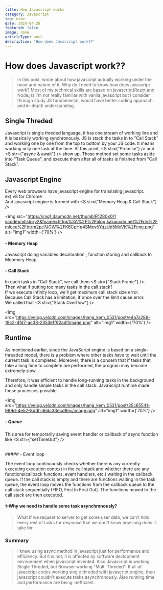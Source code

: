 ```yaml
---
title: How Javascript works
category: Javascript
tag: none
date: 2024-04-20
featured: false
image: none
articleType: post
description: 'How does Javascript work??'
---
```



# How does Javascript work??

> In this post, wrote about how javascript actually working under the hood and nature of it.
> Why do I need to know how does javascript work? Most of my technical skills are based on javascript(React and Node.js)
> I'm not really familiar with vanila javascript but I consider through study JS fundamental, would have better coding approach and in-depth understanding.

## Single Threded

Javascript is single threded language, it has one stream of working line and it is basically working synchronously.
JS is stack the tasks in to "Call Stack" and working one by one from the top to bottom by your JS code.
It means working only one task at the time. At this point, <S str={"Promise"} /> and <S str={"async & await"} /> show up.
Those method set some tasks aside into "Task Queue", and execute them after all of tasks is finished from "Call Stack".

## Javascript Engine

Every web browsers have javascript engine for translating javascript.<br/>
ex) v8 for Chrome<br/>
And javascript engine is formed with <S str={"Memory Heap & Call Stack"} />

<img
  src="https://img1.daumcdn.net/thumb/R1280x0/?scode=mtistory2&fname=https%3A%2F%2Fblog.kakaocdn.net%2Fdn%2Fmloca%2Fbtrm2pc7JOW%2FK6GpHp4SMcv5YqzUd5MeVK%2Fimg.png"
  alt="img1"
  width={'70%'}
/>

#### - Memory Heap

Javascript doing variables decalaration , function storing and callback In Meomory Heap.

#### - Call Stack

In each tasks in "Call Stack", we call them <S str={"Stack Frame"} />.<br/>
Then what if putting too many tasks in the call stack?<br/>
If we execute infinity loop, we'll get maximum call stack size error.<br/>
Because Call Stack has a limitation, if once over the limit cause error.<br/>
We called that <S str={"Stack Overflow"} />

<img
  src="https://velog.velcdn.com/images/hang_kem_0531/post/e4a7a289-19c2-4fd7-ac33-2353e1f92adf/image.png"
  alt="img1"
  width={'70%'}
/>

## Runtime

As mentioned earlier, since the JavaScript engine is based on a single-threaded model, there is a problem where other tasks have to wait until the current task is completed. Moreover, there is a concern that if tasks that take a long time to complete are performed, the program may become extremely slow.

Therefore, it was efficient to handle long-running tasks in the background and only handle simple tasks in the call stack. JavaScript runtime made these processes possible.

<img
  src="https://velog.velcdn.com/images/hang_kem_0531/post/35c65541-989d-4e52-8ddf-d6dc33ecd8ec/image.png"
  alt="img1"
  width={'70%'}
/>

##### - Queue

This area for temporarily saving event handler or callback of async function like <S str={"setTimeOut"} />

<br />
##### - Event loop

The event loop continuously checks whether there is any currently executing execution context in the call stack and whether there are any functions(callback functions, event handlers, etc.)
waiting in the callback queue. If the call stack is empty and there are functions waiting in the task queue, the event loop moves the functions from the callback queue to the call stack sequentially (FIFO, First In First Out).
The functions moved to the call stack are then executed.

#### ✨Why we need to handle some task asynchronously?

> What if we request to server to get some user data, we can't hold every rest of tasks for response that we don't know how long does it take for.

### Summary

> I knew using async method in javascript just for performance and efficiency.
> But it is not, it is affected by software devlopment environment when javascript invented.
> Also Javascript is working Single Threded, but Browser working "Multi Threded".
> If all of javascript codes working single threded with javascript engine, then javascript
> couldn't execute tasks asynchronously. Also running time and performance are being
> inefficient.
